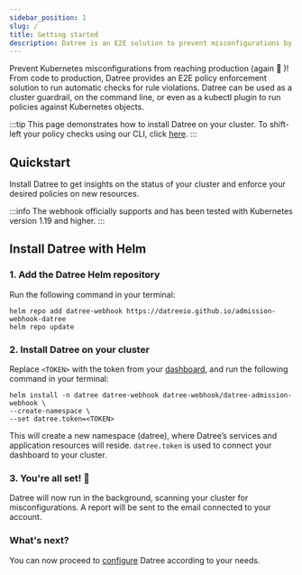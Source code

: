 ```yaml
---
sidebar_position: 1
slug: /
title: Getting started
description: Datree is an E2E solution to prevent misconfigurations by ensuring Kubernetes objects follow best practices as well as your organization's policies
---
```



Prevent Kubernetes misconfigurations from reaching production (again 😤 )! From code to production, Datree provides an E2E policy enforcement solution to run automatic checks for rule violations.
Datree can be used as a cluster guardrail, on the command line, or even as a kubectl plugin to run policies against Kubernetes objects.

:::tip 
This page demonstrates how to install Datree on your cluster. To shift-left your policy checks using our CLI, click [here](/cli/).
:::

## Quickstart

Install Datree to get insights on the status of your cluster and enforce your desired policies on new resources.


:::info
The webhook officially supports and has been tested with Kubernetes version 1.19 and higher.
:::

## Install Datree with Helm

### 1. Add the Datree Helm repository
Run the following command in your terminal:
```terminal
helm repo add datree-webhook https://datreeio.github.io/admission-webhook-datree
helm repo update
```

### 2. Install Datree on your cluster
Replace `<TOKEN>` with the token from your [dashboard](https://app.datree.io/), and run the following command in your terminal:  
```terminal
helm install -n datree datree-webhook datree-webhook/datree-admission-webhook \
--create-namespace \
--set datree.token=<TOKEN>
```

This will create a new namespace (datree), where Datree’s services and application resources will reside. `datree.token` is used to connect your dashboard to your cluster.  

### 3. You're all set! 🎉
Datree will now run in the background, scanning your cluster for misconfigurations. A report will be sent to the email connected to your account.  

### What's next?

You can now proceed to [configure](/setup/behavior) Datree according to your needs.
